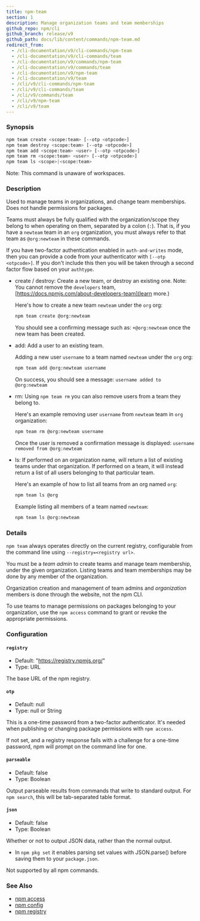 ```yaml
---
title: npm-team
section: 1
description: Manage organization teams and team memberships
github_repo: npm/cli
github_branch: release/v9
github_path: docs/lib/content/commands/npm-team.md
redirect_from:
  - /cli-documentation/v9/cli-commands/npm-team
  - /cli-documentation/v9/cli-commands/team
  - /cli-documentation/v9/commands/npm-team
  - /cli-documentation/v9/commands/team
  - /cli-documentation/v9/npm-team
  - /cli-documentation/v9/team
  - /cli/v9/cli-commands/npm-team
  - /cli/v9/cli-commands/team
  - /cli/v9/commands/team
  - /cli/v9/npm-team
  - /cli/v9/team
---
```


### Synopsis

```bash
npm team create <scope:team> [--otp <otpcode>]
npm team destroy <scope:team> [--otp <otpcode>]
npm team add <scope:team> <user> [--otp <otpcode>]
npm team rm <scope:team> <user> [--otp <otpcode>]
npm team ls <scope>|<scope:team>
```

Note: This command is unaware of workspaces.

### Description

Used to manage teams in organizations, and change team memberships. Does not handle permissions for packages.

Teams must always be fully qualified with the organization/scope they belong to when operating on them, separated by a colon (`:`). That is, if you have a `newteam` team in an `org` organization, you must always refer to that team as `@org:newteam` in these commands.

If you have two-factor authentication enabled in `auth-and-writes` mode, then you can provide a code from your authenticator with `[--otp <otpcode>]`. If you don't include this then you will be taken through a second factor flow based on your `authtype`.

- create / destroy: Create a new team, or destroy an existing one. Note: You cannot remove the `developers` team, [https://docs.npmjs.com/about-developers-team](learn more.)

  Here's how to create a new team `newteam` under the `org` org:

  ```bash
  npm team create @org:newteam
  ```

  You should see a confirming message such as: `+@org:newteam` once the new team has been created.

- add: Add a user to an existing team.

  Adding a new user `username` to a team named `newteam` under the `org` org:

  ```bash
  npm team add @org:newteam username
  ```

  On success, you should see a message: `username added to @org:newteam`

- rm: Using `npm team rm` you can also remove users from a team they belong to.

  Here's an example removing user `username` from `newteam` team in `org` organization:

  ```bash
  npm team rm @org:newteam username
  ```

  Once the user is removed a confirmation message is displayed: `username removed from @org:newteam`

- ls: If performed on an organization name, will return a list of existing teams under that organization. If performed on a team, it will instead return a list of all users belonging to that particular team.

  Here's an example of how to list all teams from an org named `org`:

  ```bash
  npm team ls @org
  ```

  Example listing all members of a team named `newteam`:

  ```bash
  npm team ls @org:newteam
  ```

### Details

`npm team` always operates directly on the current registry, configurable from the command line using `--registry=<registry url>`.

You must be a _team admin_ to create teams and manage team membership, under the given organization. Listing teams and team memberships may be done by any member of the organization.

Organization creation and management of team admins and _organization_ members is done through the website, not the npm CLI.

To use teams to manage permissions on packages belonging to your organization, use the `npm access` command to grant or revoke the appropriate permissions.

### Configuration

#### `registry`

- Default: "https://registry.npmjs.org/"
- Type: URL

The base URL of the npm registry.

#### `otp`

- Default: null
- Type: null or String

This is a one-time password from a two-factor authenticator. It's needed when publishing or changing package permissions with `npm access`.

If not set, and a registry response fails with a challenge for a one-time password, npm will prompt on the command line for one.

#### `parseable`

- Default: false
- Type: Boolean

Output parseable results from commands that write to standard output. For `npm search`, this will be tab-separated table format.

#### `json`

- Default: false
- Type: Boolean

Whether or not to output JSON data, rather than the normal output.

- In `npm pkg set` it enables parsing set values with JSON.parse() before saving them to your `package.json`.

Not supported by all npm commands.

### See Also

- [npm access](/cli/v9/commands/npm-access)
- [npm config](/cli/v9/commands/npm-config)
- [npm registry](/cli/v9/using-npm/registry)
